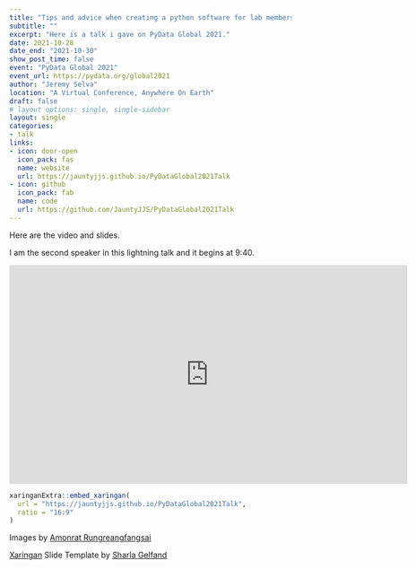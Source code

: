 ```yaml
---
title: "Tips and advice when creating a python software for lab members to use in academia"
subtitle: ""
excerpt: "Here is a talk i gave on PyData Global 2021."
date: 2021-10-28
date_end: "2021-10-30"
show_post_time: false
event: "PyData Global 2021"
event_url: https://pydata.org/global2021
author: "Jeremy Selva"
location: "A Virtual Conference, Anywhere On Earth"
draft: false
# layout options: single, single-sidebar
layout: single
categories:
- talk
links:
- icon: door-open
  icon_pack: fas
  name: website
  url: https://jauntyjjs.github.io/PyDataGlobal2021Talk
- icon: github
  icon_pack: fab
  name: code
  url: https://github.com/JauntyJJS/PyDataGlobal2021Talk
---
```



Here are the video and slides.

I am the second speaker in this lightning talk and it begins at 9:40. 

<iframe width="710" height="390" src="https://www.youtube.com/embed/Ni6-HRKwP4w" frameborder="0" allowfullscreen></iframe>

```r

xaringanExtra::embed_xaringan(
  url = "https://jauntyjjs.github.io/PyDataGlobal2021Talk",
  ratio = "16:9"
)

```

Images by [Amonrat Rungreangfangsai](https://www.vecteezy.com/members/amy1313)

[Xaringan](https://github.com/yihui/xaringan) Slide Template by [Sharla Gelfand](https://github.com/sharlagelfand/sharstudioconf)
